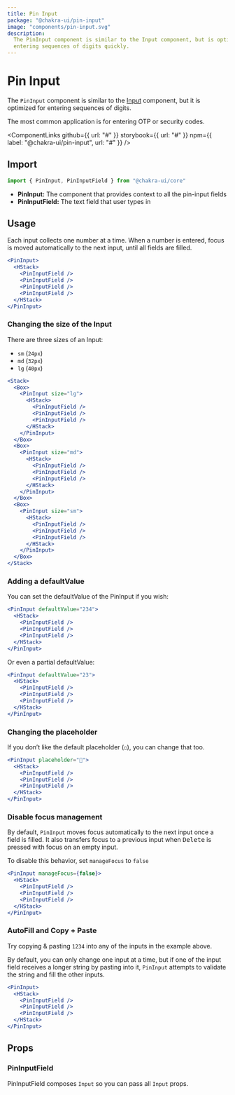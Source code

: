 ```yaml
---
title: Pin Input
package: "@chakra-ui/pin-input"
image: "components/pin-input.svg"
description:
  The PinInput component is similar to the Input component, but is optimized for
  entering sequences of digits quickly.
---
```



# Pin Input

The `PinInput` component is similar to the [Input](/docs/form/input) component,
but it is optimized for entering sequences of digits.

The most common application is for entering OTP or security codes.

<ComponentLinks
  github={{ url: "#" }}
  storybook={{ url: "#" }}
  npm={{ label: "@chakra-ui/pin-input", url: "#" }}
/>

<carbon-ad></carbon-ad>

## Import

```js
import { PinInput, PinInputField } from "@chakra-ui/core"
```

- **PinInput:** The component that provides context to all the pin-input fields
- **PinInputField:** The text field that user types in

## Usage

Each input collects one number at a time. When a number is entered, focus is
moved automatically to the next input, until all fields are filled.

```jsx
<PinInput>
  <HStack>
    <PinInputField />
    <PinInputField />
    <PinInputField />
    <PinInputField />
  </HStack>
</PinInput>
```

### Changing the size of the Input

There are three sizes of an Input:

- `sm` (`24px`)
- `md` (`32px`)
- `lg` (`40px`)

```jsx
<Stack>
  <Box>
    <PinInput size="lg">
      <HStack>
        <PinInputField />
        <PinInputField />
        <PinInputField />
      </HStack>
    </PinInput>
  </Box>
  <Box>
    <PinInput size="md">
      <HStack>
        <PinInputField />
        <PinInputField />
        <PinInputField />
      </HStack>
    </PinInput>
  </Box>
  <Box>
    <PinInput size="sm">
      <HStack>
        <PinInputField />
        <PinInputField />
        <PinInputField />
      </HStack>
    </PinInput>
  </Box>
</Stack>
```

### Adding a defaultValue

You can set the defaultValue of the PinInput if you wish:

```jsx
<PinInput defaultValue="234">
  <HStack>
    <PinInputField />
    <PinInputField />
    <PinInputField />
  </HStack>
</PinInput>
```

Or even a partial defaultValue:

```jsx
<PinInput defaultValue="23">
  <HStack>
    <PinInputField />
    <PinInputField />
    <PinInputField />
  </HStack>
</PinInput>
```

### Changing the placeholder

If you donʼt like the default placeholder (`○`), you can change that too.

```jsx
<PinInput placeholder="🥳">
  <HStack>
    <PinInputField />
    <PinInputField />
    <PinInputField />
  </HStack>
</PinInput>
```

### Disable focus management

By default, `PinInput` moves focus automatically to the next input once a field
is filled. It also transfers focus to a previous input when <kbd>Delete</kbd> is
pressed with focus on an empty input.

To disable this behavior, set `manageFocus` to `false`

```jsx
<PinInput manageFocus={false}>
  <HStack>
    <PinInputField />
    <PinInputField />
    <PinInputField />
  </HStack>
</PinInput>
```

### AutoFill and Copy + Paste

Try copying & pasting `1234` into any of the inputs in the example above.

By default, you can only change one input at a time, but if one of the input
field receives a longer string by pasting into it, `PinInput` attempts to
validate the string and fill the other inputs.

```jsx
<PinInput>
  <HStack>
    <PinInputField />
    <PinInputField />
    <PinInputField />
  </HStack>
</PinInput>
```

## Props

### PinInputField

PinInputField composes `Input` so you can pass all `Input` props.
